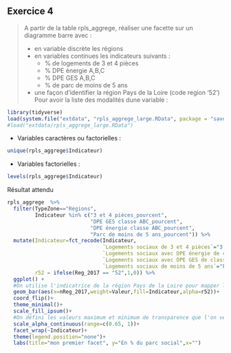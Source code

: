 ## Exercice 4

> A partir de la table rpls_aggrege, réaliser une facette sur un diagramme barre avec :
>
> * en variable discrète les régions
> * en variables continues les indicateurs suivants :
>     - % de logements de 3 et 4 pièces
>     - % DPE énergie A,B,C 
>     - % DPE GES A,B,C
>     - % de parc de moins de 5 ans
> * une façon d'identifier la région Pays de la Loire (code region '52')
Pour avoir la liste des modalités dune variable : 

```r
library(tidyverse)
load(system.file("extdata", "rpls_aggrege_large.RData", package = "savoirfR"))
#load("extdata/rpls_aggrege_large.RData")
```

- Variables caractères ou factorielles :

```r
unique(rpls_aggrege$Indicateur)
```

- Variables factorielles :

```r
levels(rpls_aggrege$Indicateur)
```

Résultat attendu


```r
rpls_aggrege  %>% 
  filter(TypeZone=="Régions",
         Indicateur %in% c("3 et 4 pièces_pourcent",
                           "DPE GES classe ABC_pourcent",
                           "DPE énergie classe ABC_pourcent",
                           "Parc de moins de 5 ans_pourcent")) %>% 
  mutate(Indicateur=fct_recode(Indicateur,
                               `Logements sociaux de 3 et 4 pièces`="3 et 4 pièces_pourcent",
                               `Logements sociaux avec DPE énergie de classe A,B,C`="DPE énergie classe ABC_pourcent",
                               `Logements sociaux avec DPE GES de classe A,B,C`="DPE GES classe ABC_pourcent",
                               `Logements sociaux de moins de 5 ans`="Parc de moins de 5 ans_pourcent"),
         r52 = ifelse(Reg_2017 == "52",1,0)) %>% 
  ggplot() +
  #On utilise l'indicatrice de la région Pays de la Loire pour mapper la transparence
  geom_bar(aes(x=nReg_2017,weight=Valeur,fill=Indicateur,alpha=r52))+
  coord_flip()+
  theme_minimal()+
  scale_fill_ipsum()+
  #On défini les valeurs maximum et minimum de transparence que l'on veut voir
  scale_alpha_continuous(range=c(0.65, 1))+
  facet_wrap(~Indicateur)+
  theme(legend.position="none")+
  labs(title="mon premier facet", y="En % du parc social",x="")
```